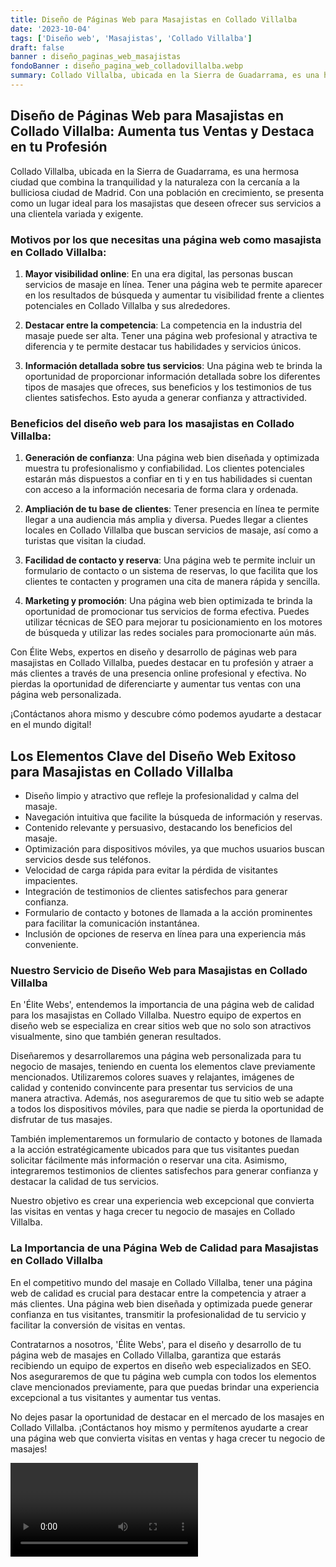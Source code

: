 ```yaml
---
title: Diseño de Páginas Web para Masajistas en Collado Villalba
date: '2023-10-04'
tags: ['Diseño web', 'Masajistas', 'Collado Villalba']
draft: false
banner : diseño_paginas_web_masajistas
fondoBanner : diseño_pagina_web_colladovillalba.webp
summary: Collado Villalba, ubicada en la Sierra de Guadarrama, es una hermosa ciudad que combina la tranquilidad y la naturaleza con la cercanía a la bulliciosa ciudad de Madrid. Con una población en crecimiento, se presenta como un lugar ideal para los masajistas que deseen ofrecer sus servicios a una clientela variada y exigente.
---
```


## Diseño de Páginas Web para Masajistas en Collado Villalba: Aumenta tus Ventas y Destaca en tu Profesión

Collado Villalba, ubicada en la Sierra de Guadarrama, es una hermosa ciudad que combina la tranquilidad y la naturaleza con la cercanía a la bulliciosa ciudad de Madrid. Con una población en crecimiento, se presenta como un lugar ideal para los masajistas que deseen ofrecer sus servicios a una clientela variada y exigente.

### Motivos por los que necesitas una página web como masajista en Collado Villalba:

1. **Mayor visibilidad online**: En una era digital, las personas buscan servicios de masaje en línea. Tener una página web te permite aparecer en los resultados de búsqueda y aumentar tu visibilidad frente a clientes potenciales en Collado Villalba y sus alrededores.

2. **Destacar entre la competencia**: La competencia en la industria del masaje puede ser alta. Tener una página web profesional y atractiva te diferencia y te permite destacar tus habilidades y servicios únicos.

3. **Información detallada sobre tus servicios**: Una página web te brinda la oportunidad de proporcionar información detallada sobre los diferentes tipos de masajes que ofreces, sus beneficios y los testimonios de tus clientes satisfechos. Esto ayuda a generar confianza y attractivided.


### Beneficios del diseño web para los masajistas en Collado Villalba:

1. **Generación de confianza**: Una página web bien diseñada y optimizada muestra tu profesionalismo y confiabilidad. Los clientes potenciales estarán más dispuestos a confiar en ti y en tus habilidades si cuentan con acceso a la información necesaria de forma clara y ordenada.

2. **Ampliación de tu base de clientes**: Tener presencia en línea te permite llegar a una audiencia más amplia y diversa. Puedes llegar a clientes locales en Collado Villalba que buscan servicios de masaje, así como a turistas que visitan la ciudad.

3. **Facilidad de contacto y reserva**: Una página web te permite incluir un formulario de contacto o un sistema de reservas, lo que facilita que los clientes te contacten y programen una cita de manera rápida y sencilla.

4. **Marketing y promoción**: Una página web bien optimizada te brinda la oportunidad de promocionar tus servicios de forma efectiva. Puedes utilizar técnicas de SEO para mejorar tu posicionamiento en los motores de búsqueda y utilizar las redes sociales para promocionarte aún más.

Con Élite Webs, expertos en diseño y desarrollo de páginas web para masajistas en Collado Villalba, puedes destacar en tu profesión y atraer a más clientes a través de una presencia online profesional y efectiva. No pierdas la oportunidad de diferenciarte y aumentar tus ventas con una página web personalizada.

¡Contáctanos ahora mismo y descubre cómo podemos ayudarte a destacar en el mundo digital!

<GifSeo />

<Cta />

## Los Elementos Clave del Diseño Web Exitoso para Masajistas en Collado Villalba

- Diseño limpio y atractivo que refleje la profesionalidad y calma del masaje.
- Navegación intuitiva que facilite la búsqueda de información y reservas.
- Contenido relevante y persuasivo, destacando los beneficios del masaje.
- Optimización para dispositivos móviles, ya que muchos usuarios buscan servicios desde sus teléfonos.
- Velocidad de carga rápida para evitar la pérdida de visitantes impacientes.
- Integración de testimonios de clientes satisfechos para generar confianza.
- Formulario de contacto y botones de llamada a la acción prominentes para facilitar la comunicación instantánea.
- Inclusión de opciones de reserva en línea para una experiencia más conveniente.

### Nuestro Servicio de Diseño Web para Masajistas en Collado Villalba

En 'Élite Webs', entendemos la importancia de una página web de calidad para los masajistas en Collado Villalba. Nuestro equipo de expertos en diseño web se especializa en crear sitios web que no solo son atractivos visualmente, sino que también generan resultados. 

Diseñaremos y desarrollaremos una página web personalizada para tu negocio de masajes, teniendo en cuenta los elementos clave previamente mencionados. Utilizaremos colores suaves y relajantes, imágenes de calidad y contenido convincente para presentar tus servicios de una manera atractiva. Además, nos aseguraremos de que tu sitio web se adapte a todos los dispositivos móviles, para que nadie se pierda la oportunidad de disfrutar de tus masajes.

También implementaremos un formulario de contacto y botones de llamada a la acción estratégicamente ubicados para que tus visitantes puedan solicitar fácilmente más información o reservar una cita. Asimismo, integraremos testimonios de clientes satisfechos para generar confianza y destacar la calidad de tus servicios.

Nuestro objetivo es crear una experiencia web excepcional que convierta las visitas en ventas y haga crecer tu negocio de masajes en Collado Villalba.

### La Importancia de una Página Web de Calidad para Masajistas en Collado Villalba

En el competitivo mundo del masaje en Collado Villalba, tener una página web de calidad es crucial para destacar entre la competencia y atraer a más clientes. Una página web bien diseñada y optimizada puede generar confianza en tus visitantes, transmitir la profesionalidad de tu servicio y facilitar la conversión de visitas en ventas.

Contratarnos a nosotros, 'Élite Webs', para el diseño y desarrollo de tu página web de masajes en Collado Villalba, garantiza que estarás recibiendo un equipo de expertos en diseño web especializados en SEO. Nos aseguraremos de que tu página web cumpla con todos los elementos clave mencionados previamente, para que puedas brindar una experiencia excepcional a tus visitantes y aumentar tus ventas.

No dejes pasar la oportunidad de destacar en el mercado de los masajes en Collado Villalba. ¡Contáctanos hoy mismo y permítenos ayudarte a crear una página web que convierta visitas en ventas y haga crecer tu negocio de masajes!

<Video />

<CtaBot job='Masajistas' city='Collado Villalba'/>

<Gmaps query='Collado Villalba+españa+maps' />